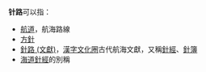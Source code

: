 
'''针路'''可以指：
* [[航道|航道]]，航海路線
* [[方針|方針]]
* [[針路_(文獻)|針路 (文獻)]]，[[漢字文化圈|漢字文化圈]]古代航海文獻，又稱[[針經|針經]]、[[針簿|針簿]]
* [[海道針經|海道針經]]的別稱
{{disambig}}